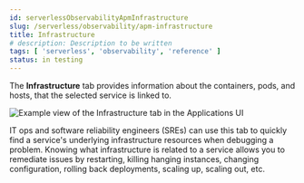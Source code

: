 ```yaml
---
id: serverlessObservabilityApmInfrastructure
slug: /serverless/observability/apm-infrastructure
title: Infrastructure
# description: Description to be written
tags: [ 'serverless', 'observability', 'reference' ]
status: in testing
---
```




<Testing />

The **Infrastructure** tab provides information about the containers, pods, and hosts,
that the selected service is linked to.

![Example view of the Infrastructure tab in the Applications UI](images/infrastructure/infra.png)

IT ops and software reliability engineers (SREs) can use this tab
to quickly find a service's underlying infrastructure resources when debugging a problem.
Knowing what infrastructure is related to a service allows you to remediate issues by restarting, killing hanging instances, changing configuration, rolling back deployments, scaling up, scaling out, etc.

<Feedback slug="/serverless/observability/apm-infrastructure" filepath="docs/apm/apm-ui-infrastructure.mdx" />
